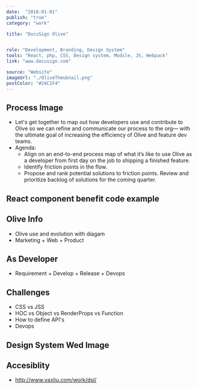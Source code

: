 ```yaml
---
date:  "2018-01-01"
publish: "true" 
category: "work"

title: "DocuSign Olive"


role: "Development, Branding, Design System"
tools: "React, php, CSS, Design system, Modile, JS, Webpack" 
link: "www.docusign.com" 

source: "Website"
imageUrl: "./OliveThmubnail.png"
postColor: "#24C1F4"
---
```



## Process Image
  - Let's get together to map out how developers use and contribute to Olive so we can refine and communicate our process to the org— with the ultimate goal of increasing the efficiency of Olive and feature dev teams.
  - Agenda:
    - Align on an end-to-end process map of what it’s like to use Olive as a developer from first day on the job to shipping a finished feature. 
    - Identify friction points in the flow.
    - Propose and rank potential solutions to friction points.
    Review and prioritize backlog of solutions for the coming quarter.

<PhotoGallery variant="DocusignOliveProcess"/>

## React component benefit code example
<ImageWrap srcName="InputHtmlVsReact" title="File Input Html vs React"/>

## Olive Info

- Olive use and evolution with diagam
- Marketing + Web + Product 

<PhotoGallery variant="OliveProcess" columns={2}/>
<PhotoGallery variant="Olive" columns={2}/>
<ImageWrap srcName="DesignSystemPackagesUsers" width="75"/>
<ImageWrap srcName="DesignSystemPackagesUsersBW" width="75"/>

## As Developer
- Requirement + Develop + Release + Devops

<ImageWrap srcName="MindMapForPackagesDeployingNpmScripts" width="75"/>

## Challenges
- CSS vs JSS
- HOC vs Object vs RenderProps vs Function
- How to define API's
- Devops

## Design System Wed Image

<ImageWrap srcName="DesignSystemWednesdayAtDocusign"/>

## Accesiblity

- http://www.vaxliu.com/work/dsl/